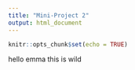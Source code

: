 ```yaml
---
title: "Mini-Project 2"
output: html_document
---
```


```r
knitr::opts_chunk$set(echo = TRUE)
```

hello emma this is wild

```r

```

